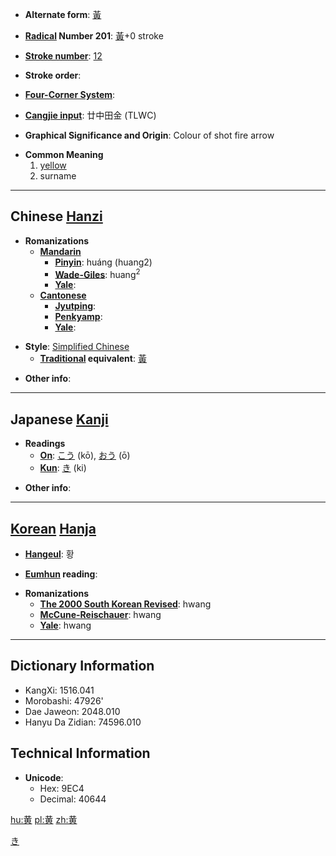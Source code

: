 * '''Alternate form''': [[黃]]

* '''[[Wiktionary:Chinese radical index| Radical]] Number 201''': [[Wiktionary:Chinese radical index 黃|黃]]+0 stroke

* '''[[Wiktionary:Chinese total strokes index|Stroke number]]''': [[Wiktionary:Chinese total strokes index 12|12]]

* '''Stroke order''': 

* '''[[Wiktionary:Chinese four corner index|Four-Corner System]]''': 

* '''[[Wiktionary:Chinese Cangjie index|Cangjie input]]''': 廿中田金 (TLWC)

* '''Graphical Significance and Origin''': Colour of shot fire arrow

* '''Common Meaning'''
*# [[yellow]]
*# surname

----

== Chinese [[Hanzi]] ==

* '''Romanizations'''
** '''[[Mandarin]]'''
*** '''[[Pinyin]]''': huáng (huang2)
*** '''[[Wade-Giles]]''': huang<sup>2</sup>
*** '''[[Yale]]''': 
** '''[[Cantonese]]'''
*** '''[[Jyutping]]''':
*** '''[[Penkyamp]]''': 
*** '''[[Yale]]''': 

* '''Style''': [[Simplified Chinese]] 
** '''[[Traditional Chinese|Traditional]] equivalent''': [[黃]]

* '''Other info''': 

----

== Japanese [[Kanji]] ==
[[Category:Japanese colors|き]]

* '''Readings'''
** '''[[On]]''': [[こう]] (kō), [[おう]] (ō)
** '''[[Kun]]''': [[き]] (ki)

* '''Other info''':  

----

== [[Korean]] [[Hanja]] ==

* '''[[Hangeul]]''': 황

* '''[[Eumhun]] reading''': 

* '''Romanizations'''
** '''[[The 2000 South Korean Revised Romanization|The 2000 South Korean Revised]]''': hwang
** '''[[McCune-Reischauer]]''': hwang
** '''[[Yale]]''': hwang

----

== Dictionary Information ==

* KangXi: 1516.041
* Morobashi: 47926'
* Dae Jaweon: 2048.010
* Hanyu Da Zidian: 74596.010

== Technical Information ==

* '''Unicode''':
** Hex: 9EC4
** Decimal: 40644

[[hu:黄]]
[[pl:黄]]
[[zh:黄]]